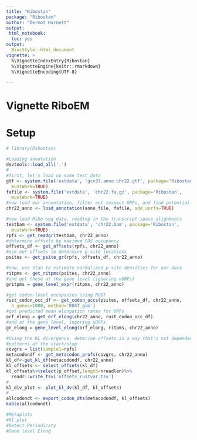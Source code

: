 ```yaml
---
title: "Ribostan"
package: "Ribostan"
author: "Dermot Harnett"
output: 
 html_notebook:
  toc: yes
output: 
  BiocStyle::html_document
vignette: >
  %\VignetteIndexEntry{Ribostan}
  %\VignetteEngine{knitr::rmarkdown}
  %\VignetteEncoding{UTF-8}  

---
```

  
# Vignette RiboEM
  
# Setup
  
```r
# library(Ribostan)
```



```r

#Loading annotation
devtools::load_all('.')
#
#first, let's load up some test data
gtf <- system.file('extdata', 'gcv37.anno.chr22.gtf', package='Ribostan', 
  mustWork=TRUE)
fafile <- system.file('extdata', 'chr22.fa.gz', package='Ribostan',
  mustWork=TRUE)
#now load our annootation, filter out suspect ORFs, and find potential uORFs
chr22_anno <- load_annotation(anno_file, fafile, add_uorfs=TRUE)

#now load Ribo-seq data, reading in the transcript-space alignments
testbam <- system.file('extdata', 'chr22.bam', package='Ribostan',
  mustWork=TRUE)
rpfs <- get_readgr(testbam, chr22_anno)
#determine offsets by maximum CDS occupancy
offsets_df <- get_offsets(rpfs, chr22_anno)
#use our offsets to determine p-site locations
psites <- get_psite_gr(rpfs, offsets_df, chr22_anno)

#now, use Stan to estimate normalized p-site densities for our data
ritpms <- get_ritpms(psites, chr22_anno)
#and get these at the gene level (ignoring uORFs)
gritpms = gene_level_expr(ritpms, chr22_anno)

#get codon-level occupanies using RUST
rust_codon_occ_df <- get_codon_occs(psites, offsets_df, chr22_anno,
  n_genes=1000, method='RUST_glm')
#get predicted mean elongation rates for ORFs
orf_elong = get_orf_elong(chr22_anno, rust_codon_occ_df)
#and at the gene level, ingoring uORFs
gn_elong = gene_level_elong(orf_elong, ritpms, chr22_anno)

#Using the KL divergence, deterine offsets in a way that's not dependent on
#patterns at the start/stop
covgrs = list(sample1=rpfs)
metacodondf <- get_metacodon_profs(covgrs, chr22_anno)
kl_df<-get_kl_df(metacodondf, chr22_anno)
kl_offsets <- select_offsets(kl_df)
kl_offsets%>%select(p_offset,length=nreadlen)%>%
  readr::write_tsv('offsets_rustvar.tsv')
#
kl_div_plot <- plot_kl_dv(kl_df, kl_offsets)
#
allcodondt <- export_codon_dts(metacodondf, kl_offsets)
kable(allcodondt)

#Metaplots
#Kl plot
#Detect Periodicity
#Gene level Elong

```
